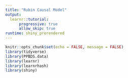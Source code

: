 ```yaml
---
title: "Rubin Causal Model"
output:
  learnr::tutorial:
      progressive: true
      allow_skip: true
runtime: shiny_prerendered
---
```


```r
knitr::opts_chunk$set(echo = FALSE, message = FALSE)
library(tidyverse)
library(PPBDS.data)
library(learnr)
library(learnrhash)
library(shiny)
```

<!-- Copied set up from Jessica -->
<!-- Ch. 3 tutorial questions written by Cassidy Bargell  -->
<!-- Also taken from rstudio/learnr and rstudio-education/primers GitHub repos -->


